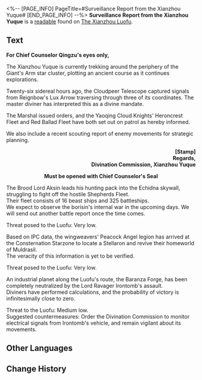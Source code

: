 <%-- [PAGE_INFO]
PageTitle=#Surveillance Report from the Xianzhou Yuque#
[END_PAGE_INFO] --%>
{{Readable Infobox
|id           = 187
|partIds      = 190403
|title        = 
|image        = Item Xianzhou Parchment.png
|world        = The Xianzhou Luofu
|parts        = 1
|author       = <!--to be added-->
|description  = An intelligence report sent from the Xianzhou Yuque.
|part1        = Surveillance Report from the Xianzhou Yuque
|source1      = {{cx|Source missing}}
|characters   = 
|factions     = 
}}
'''Surveillance Report from the Xianzhou Yuque''' is a [[readable]] found on [[The Xianzhou Luofu]].
<!--
==Location==
{{Map Embed|<map name>|<marker id>}}
-->
==Text==
'''For Chief Counselor Qingzu's eyes only,'''

The Xianzhou Yuque is currently trekking around the periphery of the Giant's Arm star cluster, plotting an ancient course as it continues explorations.

Twenty-six sidereal hours ago, the Cloudpeer Telescope captured signals from Reignbow's Lux Arrow traversing through three of its coordinates. The master diviner has interpreted this as a divine mandate.

The Marshal issued orders, and the Yaoqing Cloud Knights' Heroncrest Fleet and Red Ballad Fleet have both set out on patrol as hereby informed.

We also include a recent scouting report of enemy movements for strategic planning.

<div align="right">'''[Stamp]<br />Regards,<br />Divination Commission, Xianzhou Yuque'''</div>



<div align="center">'''Must be opened with Chief Counselor's Seal'''</div>

{{Size|32|[The Borisin]}}

The Brood Lord Aksin leads his hunting pack into the Echidna skywall, struggling to fight off the hostile Shepherds Fleet.<br />Their fleet consists of 16 beast ships and 325 battleships.<br />We expect to observe the borisin's internal war in the upcoming days. We will send out another battle report once the time comes.

Threat posed to the Luofu: Very low.

{{Size|32|[The Wingweavers]}}

Based on IPC data, the wingweavers' Peacock Angel legion has arrived at the Consternation Starzone to locate a Stellaron and revive their homeworld of Muldrasil.<br />The veracity of this information is yet to be verified.

Threat posed to the Luofu: Very low.

{{Size|32|[Antimatter Legion]}}

An industrial planet along the Luofu's route, the Baranza Forge, has been completely neutralized by the Lord Ravager Irontomb's assault.<br />Diviners have performed calculations, and the probability of victory is infinitesimally close to zero.

Threat to the Luofu: Medium low.<br />Suggested countermeasures: Order the Divination Commission to monitor electrical signals from Irontomb's vehicle, and remain vigilant about its movements.

<!--
==Trivia==
* 
-->
==Other Languages==
{{Other Languages
|en   = Surveillance Report from the Xianzhou Yuque
|zhs  = 来自「玉阙」仙舟的监察报告
|zht  = 來自「玉闕」仙舟的監察報告
|ja   = 仙舟「玉殿」からの監察報告
|ko   = 「옥궐」 선주에서 보내온 감찰 보고서
|es   = Informe de vigilancia del Yuque de Xianzhou
|fr   = Rapport de Surveillance du Yuque de Xianzhou
|ru   = Доклад разведки с Юйцюэ Сяньчжоу
|th   = รายงานการตรวจตราจาก Xianzhou "Yuque"
|vi   = Báo Cáo Giám Sát Từ Xianzhou "Yuque"
|de   = Bericht über die Überwachung aus der Xianzhou Yuque
|id   = Laporan Pengawasan dari Xianzhou "Yuque"
|pt   = Relatório de Vigilância do Yuque do Xianzhou
}}

==Change History==
{{Change History|1.0}}